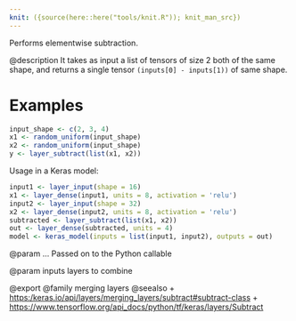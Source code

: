 ```yaml
---
knit: ({source(here::here("tools/knit.R")); knit_man_src})
---
```

Performs elementwise subtraction.

@description
It takes as input a list of tensors of size 2 both of the
same shape, and returns a single tensor `(inputs[0] - inputs[1))`
of same shape.

# Examples
```r
input_shape <- c(2, 3, 4)
x1 <- random_uniform(input_shape)
x2 <- random_uniform(input_shape)
y <- layer_subtract(list(x1, x2))
```

Usage in a Keras model:

```r
input1 <- layer_input(shape = 16)
x1 <- layer_dense(input1, units = 8, activation = 'relu')
input2 <- layer_input(shape = 32)
x2 <- layer_dense(input2, units = 8, activation = 'relu')
subtracted <- layer_subtract(list(x1, x2))
out <- layer_dense(subtracted, units = 4)
model <- keras_model(inputs = list(input1, input2), outputs = out)
```

@param ...
Passed on to the Python callable

@param inputs
layers to combine

@export
@family merging layers
@seealso
+ <https:/keras.io/api/layers/merging_layers/subtract#subtract-class>
+ <https://www.tensorflow.org/api_docs/python/tf/keras/layers/Subtract>


